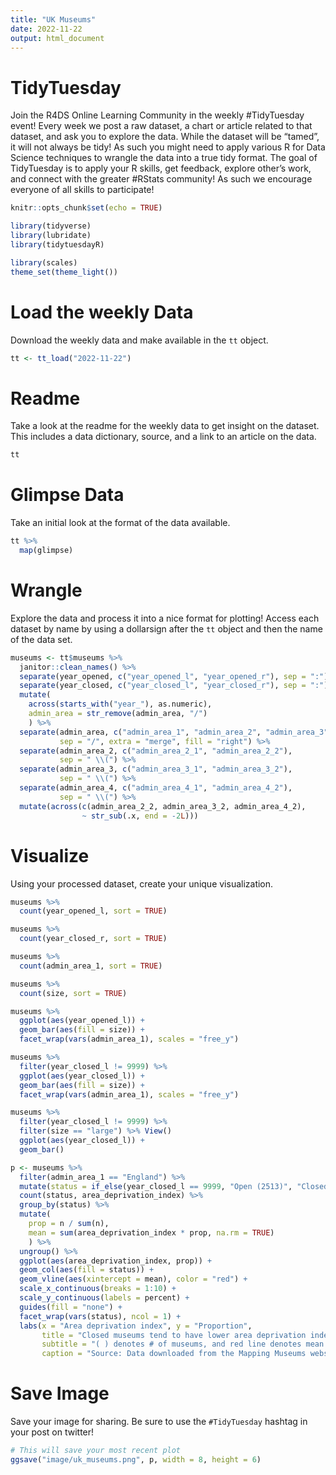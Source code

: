 ```yaml
---
title: "UK Museums"
date: 2022-11-22
output: html_document
---
```


# TidyTuesday

Join the R4DS Online Learning Community in the weekly #TidyTuesday event!
Every week we post a raw dataset, a chart or article related to that dataset, and ask you to explore the data.
While the dataset will be “tamed”, it will not always be tidy! As such you might need to apply various R for Data Science techniques to wrangle the data into a true tidy format.
The goal of TidyTuesday is to apply your R skills, get feedback, explore other’s work, and connect with the greater #RStats community!
As such we encourage everyone of all skills to participate!

```r

knitr::opts_chunk$set(echo = TRUE)

library(tidyverse)
library(lubridate)
library(tidytuesdayR)

library(scales)
theme_set(theme_light())
```

# Load the weekly Data

Download the weekly data and make available in the `tt` object.

```r

tt <- tt_load("2022-11-22")

```


# Readme

Take a look at the readme for the weekly data to get insight on the dataset.
This includes a data dictionary, source, and a link to an article on the data.

```r

tt

```


# Glimpse Data

Take an initial look at the format of the data available.

```r

tt %>% 
  map(glimpse)

```

# Wrangle

Explore the data and process it into a nice format for plotting! Access each dataset by name by using a dollarsign after the `tt` object and then the name of the data set.

```r

museums <- tt$museums %>% 
  janitor::clean_names() %>% 
  separate(year_opened, c("year_opened_l", "year_opened_r"), sep = ":") %>% 
  separate(year_closed, c("year_closed_l", "year_closed_r"), sep = ":") %>% 
  mutate(
    across(starts_with("year_"), as.numeric),
    admin_area = str_remove(admin_area, "/")
    ) %>% 
  separate(admin_area, c("admin_area_1", "admin_area_2", "admin_area_3", "admin_area_4"),
           sep = "/", extra = "merge", fill = "right") %>% 
  separate(admin_area_2, c("admin_area_2_1", "admin_area_2_2"),
           sep = " \\(") %>% 
  separate(admin_area_3, c("admin_area_3_1", "admin_area_3_2"),
           sep = " \\(") %>% 
  separate(admin_area_4, c("admin_area_4_1", "admin_area_4_2"),
           sep = " \\(") %>% 
  mutate(across(c(admin_area_2_2, admin_area_3_2, admin_area_4_2),
                ~ str_sub(.x, end = -2L)))

```


# Visualize

Using your processed dataset, create your unique visualization.

```r

museums %>% 
  count(year_opened_l, sort = TRUE)

museums %>% 
  count(year_closed_r, sort = TRUE)

museums %>% 
  count(admin_area_1, sort = TRUE)

museums %>% 
  count(size, sort = TRUE)

museums %>% 
  ggplot(aes(year_opened_l)) +
  geom_bar(aes(fill = size)) +
  facet_wrap(vars(admin_area_1), scales = "free_y")

museums %>% 
  filter(year_closed_l != 9999) %>% 
  ggplot(aes(year_closed_l)) +
  geom_bar(aes(fill = size)) +
  facet_wrap(vars(admin_area_1), scales = "free_y")

museums %>% 
  filter(year_closed_l != 9999) %>% 
  filter(size == "large") %>% View()
  ggplot(aes(year_closed_l)) +
  geom_bar()

```

```r
p <- museums %>% 
  filter(admin_area_1 == "England") %>% 
  mutate(status = if_else(year_closed_l == 9999, "Open (2513)", "Closed (650)")) %>%
  count(status, area_deprivation_index) %>% 
  group_by(status) %>% 
  mutate(
    prop = n / sum(n),
    mean = sum(area_deprivation_index * prop, na.rm = TRUE)
    ) %>% 
  ungroup() %>% 
  ggplot(aes(area_deprivation_index, prop)) +
  geom_col(aes(fill = status)) +
  geom_vline(aes(xintercept = mean), color = "red") +
  scale_x_continuous(breaks = 1:10) +
  scale_y_continuous(labels = percent) +
  guides(fill = "none") +
  facet_wrap(vars(status), ncol = 1) +
  labs(x = "Area deprivation index", y = "Proportion",
       title = "Closed museums tend to have lower area deprivation index in England",
       subtitle = "( ) denotes # of museums, and red line denotes mean index",
       caption = "Source: Data downloaded from the Mapping Museums website at www.mappingmuseums.org,\nAccessed on 2022-11-22")
```


# Save Image

Save your image for sharing. Be sure to use the `#TidyTuesday` hashtag in your post on twitter! 

```r

# This will save your most recent plot
ggsave("image/uk_museums.png", p, width = 8, height = 6)

```
